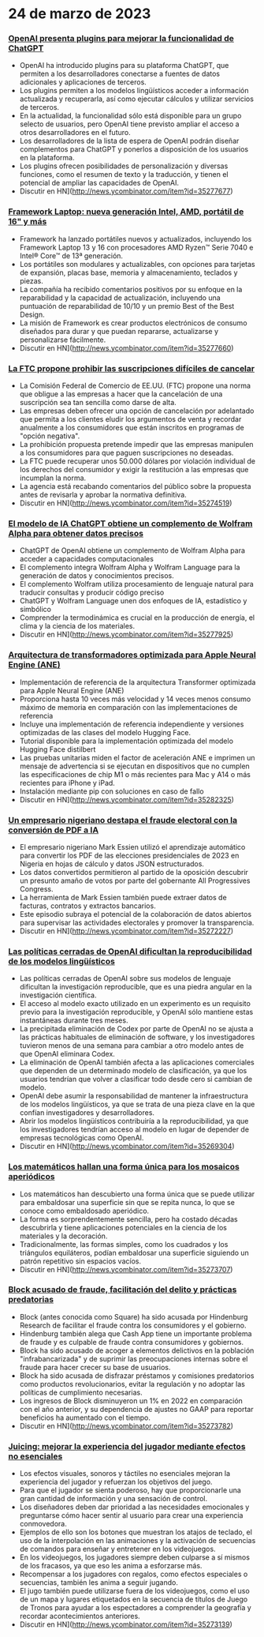 

<CallToAction />

<Steps>

# 24 de marzo de 2023

### [OpenAI presenta plugins para mejorar la funcionalidad de ChatGPT](https://openai.com/blog/chatgpt-plugins)

- OpenAI ha introducido plugins para su plataforma ChatGPT, que permiten a los desarrolladores conectarse a fuentes de datos adicionales y aplicaciones de terceros.
- Los plugins permiten a los modelos lingüísticos acceder a información actualizada y recuperarla, así como ejecutar cálculos y utilizar servicios de terceros.
- En la actualidad, la funcionalidad sólo está disponible para un grupo selecto de usuarios, pero OpenAI tiene previsto ampliar el acceso a otros desarrolladores en el futuro.
- Los desarrolladores de la lista de espera de OpenAI podrán diseñar complementos para ChatGPT y ponerlos a disposición de los usuarios en la plataforma.
- Los plugins ofrecen posibilidades de personalización y diversas funciones, como el resumen de texto y la traducción, y tienen el potencial de ampliar las capacidades de OpenAI.
- Discutir en HN](http://news.ycombinator.com/item?id=35277677)

### [Framework Laptop: nueva generación Intel, AMD, portátil de 16" y más](https://frame.work/)

- Framework ha lanzado portátiles nuevos y actualizados, incluyendo los Framework Laptop 13 y 16 con procesadores AMD Ryzen™ Serie 7040 e Intel® Core™ de 13ª generación.
- Los portátiles son modulares y actualizables, con opciones para tarjetas de expansión, placas base, memoria y almacenamiento, teclados y piezas.
- La compañía ha recibido comentarios positivos por su enfoque en la reparabilidad y la capacidad de actualización, incluyendo una puntuación de reparabilidad de 10/10 y un premio Best of the Best Design.
- La misión de Framework es crear productos electrónicos de consumo diseñados para durar y que puedan repararse, actualizarse y personalizarse fácilmente.
- Discutir en HN](http://news.ycombinator.com/item?id=35277660)

### [La FTC propone prohibir las suscripciones difíciles de cancelar](https://www.theverge.com/2023/3/23/23652373/ftc-click-to-cancel-subscription-service-dark-patterns-ban)

- La Comisión Federal de Comercio de EE.UU. (FTC) propone una norma que obligue a las empresas a hacer que la cancelación de una suscripción sea tan sencilla como darse de alta.
- Las empresas deben ofrecer una opción de cancelación por adelantado que permita a los clientes eludir los argumentos de venta y recordar anualmente a los consumidores que están inscritos en programas de "opción negativa".
- La prohibición propuesta pretende impedir que las empresas manipulen a los consumidores para que paguen suscripciones no deseadas.
- La FTC puede recuperar unos 50.000 dólares por violación individual de los derechos del consumidor y exigir la restitución a las empresas que incumplan la norma.
- La agencia está recabando comentarios del público sobre la propuesta antes de revisarla y aprobar la normativa definitiva.
- Discutir en HN](http://news.ycombinator.com/item?id=35274519)

### [El modelo de IA ChatGPT obtiene un complemento de Wolfram Alpha para obtener datos precisos](https://writings.stephenwolfram.com/2023/03/chatgpt-gets-its-wolfram-superpowers/)

- ChatGPT de OpenAI obtiene un complemento de Wolfram Alpha para acceder a capacidades computacionales
- El complemento integra Wolfram Alpha y Wolfram Language para la generación de datos y conocimientos precisos.
- El complemento Wolfram utiliza procesamiento de lenguaje natural para traducir consultas y producir código preciso
- ChatGPT y Wolfram Language unen dos enfoques de IA, estadístico y simbólico
- Comprender la termodinámica es crucial en la producción de energía, el clima y la ciencia de los materiales.
- Discutir en HN](http://news.ycombinator.com/item?id=35277925)

### [Arquitectura de transformadores optimizada para Apple Neural Engine (ANE)](https://github.com/apple/ml-ane-transformers)

- Implementación de referencia de la arquitectura Transformer optimizada para Apple Neural Engine (ANE)
- Proporciona hasta 10 veces más velocidad y 14 veces menos consumo máximo de memoria en comparación con las implementaciones de referencia
- Incluye una implementación de referencia independiente y versiones optimizadas de las clases del modelo Hugging Face.
- Tutorial disponible para la implementación optimizada del modelo Hugging Face distilbert
- Las pruebas unitarias miden el factor de aceleración ANE e imprimen un mensaje de advertencia si se ejecutan en dispositivos que no cumplen las especificaciones de chip M1 o más recientes para Mac y A14 o más recientes para iPhone y iPad.
- Instalación mediante pip con soluciones en caso de fallo
- Discutir en HN](http://news.ycombinator.com/item?id=35282325)

### [Un empresario nigeriano destapa el fraude electoral con la conversión de PDF a IA](https://markessien.com/posts/drama_of_transcription/)

- El empresario nigeriano Mark Essien utilizó el aprendizaje automático para convertir los PDF de las elecciones presidenciales de 2023 en Nigeria en hojas de cálculo y datos JSON estructurados.
- Los datos convertidos permitieron al partido de la oposición descubrir un presunto amaño de votos por parte del gobernante All Progressives Congress.
- La herramienta de Mark Essien también puede extraer datos de facturas, contratos y extractos bancarios.
- Este episodio subraya el potencial de la colaboración de datos abiertos para supervisar las actividades electorales y promover la transparencia.
- Discutir en HN](http://news.ycombinator.com/item?id=35272227)

### [Las políticas cerradas de OpenAI dificultan la reproducibilidad de los modelos lingüísticos](https://aisnakeoil.substack.com/p/openais-policies-hinder-reproducible)

- Las políticas cerradas de OpenAI sobre sus modelos de lenguaje dificultan la investigación reproducible, que es una piedra angular en la investigación científica.
- El acceso al modelo exacto utilizado en un experimento es un requisito previo para la investigación reproducible, y OpenAI sólo mantiene estas instantáneas durante tres meses.
- La precipitada eliminación de Codex por parte de OpenAI no se ajusta a las prácticas habituales de eliminación de software, y los investigadores tuvieron menos de una semana para cambiar a otro modelo antes de que OpenAI eliminara Codex.
- La eliminación de OpenAI también afecta a las aplicaciones comerciales que dependen de un determinado modelo de clasificación, ya que los usuarios tendrían que volver a clasificar todo desde cero si cambian de modelo.
- OpenAI debe asumir la responsabilidad de mantener la infraestructura de los modelos lingüísticos, ya que se trata de una pieza clave en la que confían investigadores y desarrolladores.
- Abrir los modelos lingüísticos contribuiría a la reproducibilidad, ya que los investigadores tendrían acceso al modelo en lugar de depender de empresas tecnológicas como OpenAI.
- Discutir en HN](http://news.ycombinator.com/item?id=35269304)

### [Los matemáticos hallan una forma única para los mosaicos aperiódicos](https://www.newscientist.com/article/2365363-mathematicians-discover-shape-that-can-tile-a-wall-and-never-repeat/)

- Los matemáticos han descubierto una forma única que se puede utilizar para embaldosar una superficie sin que se repita nunca, lo que se conoce como embaldosado aperiódico.
- La forma es sorprendentemente sencilla, pero ha costado décadas descubrirla y tiene aplicaciones potenciales en la ciencia de los materiales y la decoración.
- Tradicionalmente, las formas simples, como los cuadrados y los triángulos equiláteros, podían embaldosar una superficie siguiendo un patrón repetitivo sin espacios vacíos.
- Discutir en HN](http://news.ycombinator.com/item?id=35273707)

### [Block acusado de fraude, facilitación del delito y prácticas predatorias](https://hindenburgresearch.com/block/)

- Block (antes conocida como Square) ha sido acusada por Hindenburg Research de facilitar el fraude contra los consumidores y el gobierno.
- Hindenburg también alega que Cash App tiene un importante problema de fraude y es culpable de fraude contra consumidores y gobiernos.
- Block ha sido acusado de acoger a elementos delictivos en la población "infrabancarizada" y de suprimir las preocupaciones internas sobre el fraude para hacer crecer su base de usuarios.
- Block ha sido acusada de disfrazar préstamos y comisiones predatorios como productos revolucionarios, evitar la regulación y no adoptar las políticas de cumplimiento necesarias.
- Los ingresos de Block disminuyeron un 1% en 2022 en comparación con el año anterior, y su dependencia de ajustes no GAAP para reportar beneficios ha aumentado con el tiempo.
- Discutir en HN](http://news.ycombinator.com/item?id=35273782)

### [Juicing: mejorar la experiencia del jugador mediante efectos no esenciales](https://garden.bradwoods.io/notes/design/juice)

- Los efectos visuales, sonoros y táctiles no esenciales mejoran la experiencia del jugador y refuerzan los objetivos del juego.
- Para que el jugador se sienta poderoso, hay que proporcionarle una gran cantidad de información y una sensación de control.
- Los diseñadores deben dar prioridad a las necesidades emocionales y preguntarse cómo hacer sentir al usuario para crear una experiencia conmovedora.
- Ejemplos de ello son los botones que muestran los atajos de teclado, el uso de la interpolación en las animaciones y la activación de secuencias de comandos para enseñar y entretener en los videojuegos.
- En los videojuegos, los jugadores siempre deben culparse a sí mismos de los fracasos, ya que eso les anima a esforzarse más.
- Recompensar a los jugadores con regalos, como efectos especiales o secuencias, también les anima a seguir jugando.
- El jugo también puede utilizarse fuera de los videojuegos, como el uso de un mapa y lugares etiquetados en la secuencia de títulos de Juego de Tronos para ayudar a los espectadores a comprender la geografía y recordar acontecimientos anteriores.
- Discutir en HN](http://news.ycombinator.com/item?id=35273139)

</Steps>
